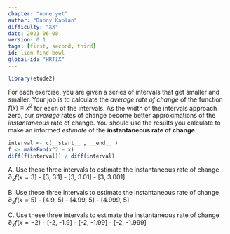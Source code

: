```yaml
---
chapter: "none yet"
author: "Danny Kaplan"
difficulty: "XX"
date: 2021-06-08 
version: 0.1
tags: [first, second, third]
id: lion-find-bowl
global-id: "HRTIX"
---
```


```r
library(etude2)
```

For each exercise, you are given a series of intervals that get smaller and smaller. Your job is to calculate the *average rate of change* of the function $f(x) \equiv x^2$ for each of the intervals. As the width of the intervals approach zero, our *average* rates of change become better approximations of the *instantaneous* rate of change. You should use the results you calculate to make an informed *estimate* of the **instantaneous rate of change**.



::: {.scaffolding  data-latex=""}
```r
interval <- c(__start__ , __end__ )
f <- makeFun(x^2 ~ x)
diff(f(interval)) / diff(interval)
```
:::


A. Use these three intervals to estimate the instantaneous rate of change $\partial_x f(x=3)$
    - [3, 3.1]
    - [3, 3.01]
    - [3, 3.001]

B. Use these three intervals to estimate the instantaneous rate of change $\partial_x f(x=5)$
    - [4.9, 5]
    - [4.99, 5]
    - [4.999, 5]
    
C. Use these three intervals to estimate the instantaneous rate of change $\partial_x f(x=-2)$
    - [-2, -1.9]
    - [-2, -1.99]
    - [-2, -1.999]


